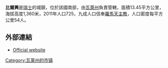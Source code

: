 '''比爾興'''是[[瑞士|瑞士]]的城鎮，位於該國南部，由[[瓦萊州|瓦萊州]]負責管轄，面積13.45平方公里，海拔高度1,360米，2011年人口725，九成人口信奉[[羅馬天主教|羅馬天主教]]，人口密度每平方公里54人。

==外部連結==
* [https://web.archive.org/web/20110706222715/http://www.buerchen.ch/ Official website] {{de icon}}

{{Switzerland-geo-stub}}
[[Category:瓦莱州的市镇|Category:瓦莱州的市镇]]